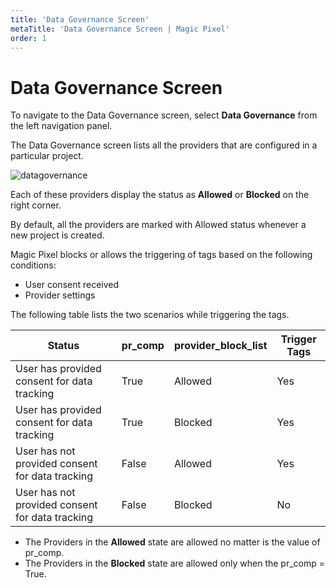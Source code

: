 ---
title: 'Data Governance Screen'
metaTitle: 'Data Governance Screen | Magic Pixel'
order: 1
---

# Data Governance Screen

To navigate to the Data Governance screen, select **Data Governance** from the left navigation panel.

The Data Governance screen lists all the providers that are configured in a particular project.

![datagovernance](/images/datagovernanceimages/datagovernancescreen.png)

Each of these providers display the status as **Allowed** or **Blocked** on the right corner. 

By default, all the providers are marked with Allowed status whenever a new project is created.

Magic Pixel blocks or allows the triggering of tags based on the following conditions:
- User consent received
- Provider settings

The following table lists the two scenarios while triggering the tags.

| Status      | pr_comp | provider_block_list | Trigger Tags |
| ----------- | ----------- | ----------------|-------------|
| User has provided consent for data tracking   | True   | Allowed | Yes |
| User has provided consent for data tracking   | True   | Blocked | Yes |
| User has not provided consent for data tracking | False | Allowed | Yes |
| User has not provided consent for data tracking | False | Blocked | No |

- The Providers in the **Allowed** state are allowed no matter is the value of pr_comp.
- The Providers in the **Blocked** state are allowed only when the pr_comp = True.
